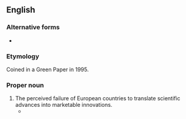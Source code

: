 ==English==

===Alternative forms===
* {{l|en|European Paradox}}

===Etymology===
Coined in a {{w|European Commission}} Green Paper in 1995.

===Proper noun===
{{en-proper noun|head=the [[European]] [[paradox]]}}

# The perceived failure of European countries to translate scientific advances into marketable innovations.
#* {{quote-book|en|year=2006|author=Maurice Kogan|title=Transforming Higher Education|url=http://books.google.com/books?id=tnNIYxVT5dgC|page=174|isbn=140203489X
|passage="... the research policy paradigm was already well embedded in a competitiveness/innovation oriented understanding and an understanding of the so-called '''European paradox''', that is, the conjecture that EU member states play a leading global role in terms of top-level scientific output, but lag behind in the ability of converting this strength into wealth-generating innovations."}}